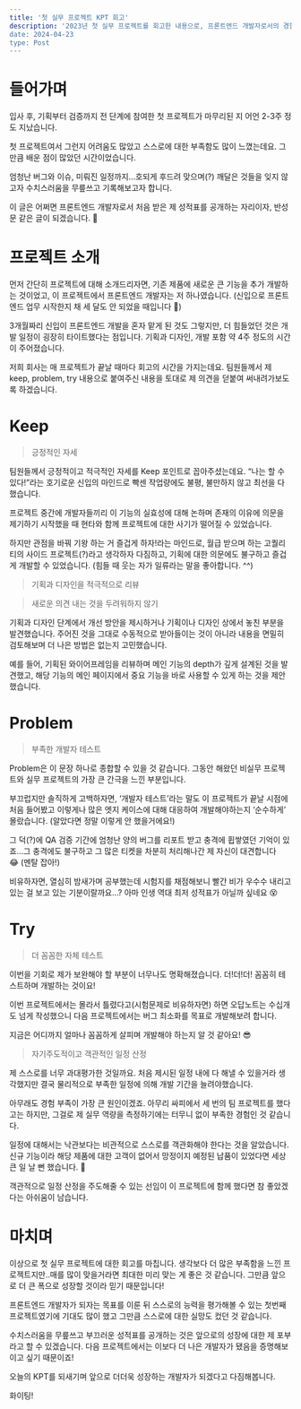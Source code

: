 ```yaml
---
title: '첫 실무 프로젝트 KPT 회고'
description: '2023년 첫 실무 프로젝트를 회고한 내용으로, 프론트엔드 개발자로서의 경험과 성장을 공유해봅니다.
date: 2024-04-23
type: Post
---
```


# 들어가며

입사 후, 기획부터 검증까지 전 단계에 참여한 첫 프로젝트가 마무리된 지 어언 2-3주 정도 지났습니다.

첫 프로젝트여서 그런지 어려움도 많았고 스스로에 대한 부족함도 많이 느꼈는데요. 그만큼 배운 점이 많았던 시간이었습니다.

엄청난 버그와 이슈, 미뤄진 일정까지…호되게 후드려 맞으며(?) 깨달은 것들을 잊지 않고자 수치스러움을 무릎쓰고 기록해보고자 합니다.

이 글은 어쩌면 프론트엔드 개발자로서 처음 받은 제 성적표를 공개하는 자리이자, 반성문 같은 글이 되겠습니다. 🫠

# 프로젝트 소개

먼저 간단히 프로젝트에 대해 소개드리자면, 기존 제품에 새로운 큰 기능을 추가 개발하는 것이었고, 이 프로젝트에서 프론트엔드 개발자는 저 하나였습니다. (신입으로 프론트엔드 업무 시작한지 채 세 달도 안 되었을 때입니다 🫢)

3개월짜리 신입이 프론트엔드 개발을 혼자 맡게 된 것도 그렇지만, 더 힘들었던 것은 개발 일정이 굉장히 타이트했다는 점입니다. 기획과 디자인, 개발 포함 약 4주 정도의 시간이 주어졌습니다.

저희 회사는 매 프로젝트가 끝날 때마다 회고의 시간을 가지는데요. 팀원들께서 제 keep, problem, try 내용으로 붙여주신 내용을 토대로 제 의견을 덛붙여 써내려가보도록 하겠습니다.

# Keep

> 긍정적인 자세

팀원들께서 긍정적이고 적극적인 자세를 Keep 포인트로 꼽아주셨는데요. “나는 할 수 있다!”라는 호기로운 신입의 마인드로 빡센 작업량에도 불평, 불만하지 않고 최선을 다했습니다.

프로젝트 중간에 개발자들끼리 이 기능의 실효성에 대해 논하며 존재의 이유에 의문을 제기하기 시작했을 때 현타와 함께 프로젝트에 대한 사기가 떨어질 수 있었습니다.

하지만 관점을 바꿔 기왕 하는 거 즐겁게 하자!라는 마인드로, 월급 받으며 하는 고퀄리티의 사이드 프로젝트(?)라고 생각하자 다짐하고, 기획에 대한 의문에도 불구하고 즐겁게 개발할 수 있었습니다. (힘들 때 웃는 자가 일류라는 말을 좋아합니다. ^^)

> 기획과 디자인을 적극적으로 리뷰

> 새로운 의견 내는 것을 두려워하지 않기

기획과 디자인 단계에서 개선 방안을 제시하거나 기획이나 디자인 상에서 놓친 부분을 발견했습니다. 주어진 것을 그대로 수동적으로 받아들이는 것이 아니라 내용을 면밀히 검토해보며 더 나은 방법은 없는지 고민했습니다.

예를 들어, 기획된 와이어프레임을 리뷰하며 메인 기능의 depth가 깊게 설계된 것을 발견했고, 해당 기능의 메인 페이지에서 중요 기능을 바로 사용할 수 있게 하는 것을 제안했습니다.

# Problem

> 부족한 개발자 테스트

Problem은 이 문장 하나로 종합할 수 있을 것 같습니다. 그동안 해왔던 비실무 프로젝트와 실무 프로젝트의 가장 큰 간극을 느낀 부분입니다.

부끄럽지만 솔직하게 고백하자면, ‘개발자 테스트’라는 말도 이 프로젝트가 끝날 시점에 처음 들어봤고 이렇게나 많은 엣지 케이스에 대해 대응하여 개발해야하는지 ‘순수하게’ 몰랐습니다. (알았다면 정말 이렇게 안 했을거에요!)

그 덕(?)에 QA 검증 기간에 엄청난 양의 버그를 리포트 받고 충격에 휩쌓였던 기억이 있죠…그 충격에도 불구하고 그 많은 티켓을 차분히 처리해나간 제 자신이 대견합니다😂 (멘탈 잡아!)

비유하자면, 열심히 밤새가며 공부했는데 시험지를 채점해보니 빨간 비가 우수수 내리고 있는 걸 보고 있는 기분이랄까요…? 아마 인생 역대 최저 성적표가 아닐까 싶네요 😵

# Try

> 더 꼼꼼한 자체 테스트

이번을 기회로 제가 보완해야 할 부분이 너무나도 명확해졌습니다. 더!더!더! 꼼꼼히 테스트하며 개발하는 것이요!

이번 프로젝트에서는 몰라서 틀렸다고(시험문제로 비유하자면) 하면 오답노트는 수십개도 넘게 작성했으니 다음 프로젝트에서는 버그 최소화를 목표로 개발해보려 합니다.

지금은 어디까지 얼마나 꼼꼼하게 살피며 개발해야 하는지 알 것 같아요! 😎

> 자기주도적이고 객관적인 일정 산정

제 스스로를 너무 과대평가한 것일까요. 처음 제시된 일정 내에 다 해낼 수 있을거라 생각했지만 결국 물리적으로 부족한 일정에 의해 개발 기간을 늘려야했습니다.

아무래도 경험 부족이 가장 큰 원인이겠죠. 아무리 싸피에서 세 번의 팀 프로젝트를 했다고는 하지만, 그걸로 제 실무 역량을 측정하기에는 터무니 없이 부족한 경험인 것 같습니다.

일정에 대해서는 낙관보다는 비관적으로 스스로를 객관화해야 한다는 것을 알았습니다. 신규 기능이라 해당 제품에 대한 고객이 없어서 망정이지 예정된 납품이 있었다면 세상 큰 일 날 뻔 했습니다. 🤯

객관적으로 일정 산정을 주도해줄 수 있는 선임이 이 프로젝트에 함께 했다면 참 좋았겠다는 아쉬움이 남습니다.

# 마치며

이상으로 첫 실무 프로젝트에 대한 회고를 마칩니다. 생각보다 더 많은 부족함을 느낀 프로젝트지만..매를 많이 맞을거라면 최대한 미리 맞는 게 좋은 것 같습니다. 그만큼 앞으로 더 큰 폭으로 성장할 것이라 믿기 때문입니다!

프론트엔드 개발자가 되자는 목표를 이룬 뒤 스스로의 능력을 평가해볼 수 있는 첫번째 프로젝트였기에 기대도 많이 했고 그만큼 스스로에 대한 실망도 컸던 것 같습니다.

수치스러움을 무릎쓰고 부끄러운 성적표를 공개하는 것은 앞으로의 성장에 대한 제 포부라고 할 수 있겠습니다. 다음 프로젝트에서는 이보다 더 나은 개발자가 됐음을 증명해보이고 싶기 때문이죠!

오늘의 KPT를 되새기며 앞으로 더더욱 성장하는 개발자가 되겠다고 다짐해봅니다.

화이팅!

